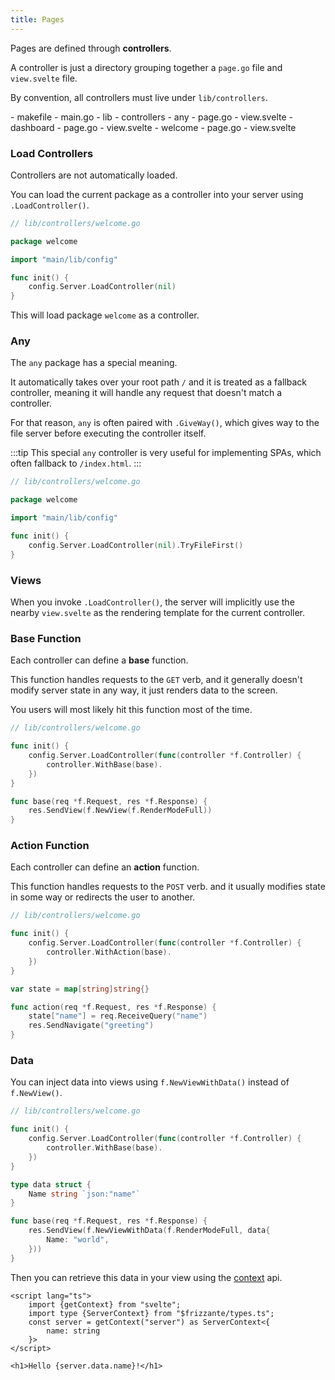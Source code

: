 ```yaml
---
title: Pages
---
```



Pages are defined through **controllers**.

A controller is just a directory grouping together a `page.go` file and `view.svelte` file.

By convention, all controllers must live under `lib/controllers`.

<FileTree>
    - makefile
    - main.go
    - lib
        - controllers
            - any
                - page.go
                - view.svelte
            - dashboard
                - page.go
                - view.svelte
            - welcome
                - page.go
                - view.svelte
</FileTree>

### Load Controllers

Controllers are not automatically loaded.

You can load the current package as a controller
into your server using `.LoadController()`.

```go
// lib/controllers/welcome.go

package welcome

import "main/lib/config"

func init() {
	config.Server.LoadController(nil)
}

```

This will load package `welcome` as a controller.

### Any

The `any` package has a special meaning.

It automatically takes over your root path `/` and
it is treated as a fallback controller,
meaning it will handle any request that doesn't match a controller.

For that reason, `any` is often paired with `.GiveWay()`,
which gives way to the file server before executing the controller itself.

:::tip
This special `any` controller is very useful for
implementing SPAs, which often fallback to `/index.html`.
:::

```go
// lib/controllers/welcome.go

package welcome

import "main/lib/config"

func init() {
	config.Server.LoadController(nil).TryFileFirst()
}

```

### Views

When you invoke `.LoadController()`,
the server will implicitly use the nearby `view.svelte` as the rendering
template for the current controller.

### Base Function

Each controller can define a **base** function.

This function handles requests to the `GET` verb, and it generally
doesn't modify server state in any way, it just renders
data to the screen.

You users will most likely hit this function most of the time.

```go
// lib/controllers/welcome.go

func init() {
	config.Server.LoadController(func(controller *f.Controller) {
		controller.WithBase(base).
	})
}

func base(req *f.Request, res *f.Response) {
	res.SendView(f.NewView(f.RenderModeFull))
}
```

### Action Function

Each controller can define an **action** function.

This function handles requests to the `POST` verb. and
it usually modifies state in some way or redirects the user to another.

```go
// lib/controllers/welcome.go

func init() {
	config.Server.LoadController(func(controller *f.Controller) {
		controller.WithAction(base).
	})
}

var state = map[string]string{}

func action(req *f.Request, res *f.Response) {
	state["name"] = req.ReceiveQuery("name")
	res.SendNavigate("greeting")
}
```

### Data

You can inject data into views using `f.NewViewWithData()` instead of `f.NewView()`.

```go
// lib/controllers/welcome.go

func init() {
	config.Server.LoadController(func(controller *f.Controller) {
		controller.WithBase(base).
	})
}

type data struct {
	Name string `json:"name"`
}

func base(req *f.Request, res *f.Response) {
	res.SendView(f.NewViewWithData(f.RenderModeFull, data{
		Name: "world",
	}))
}
```

Then you can retrieve this data in your view using the [context](https://svelte.dev/docs/svelte/context) api.

```svelte
<script lang="ts">
    import {getContext} from "svelte";
    import type {ServerContext} from "$frizzante/types.ts";
    const server = getContext("server") as ServerContext<{
        name: string
    }>
</script>

<h1>Hello {server.data.name}!</h1>
```